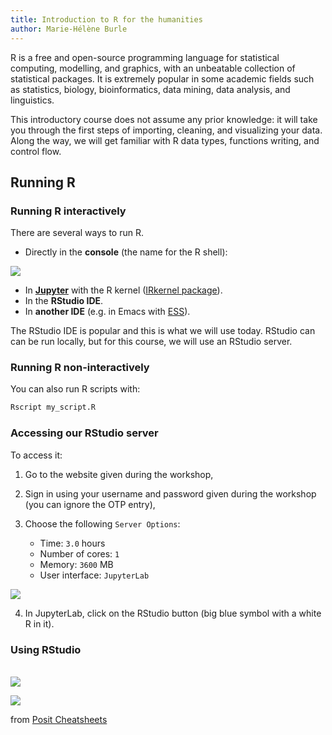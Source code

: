 ```yaml
---
title: Introduction to R for the humanities
author: Marie-Hélène Burle
---
```


:::{.def}

R is a free and open-source programming language for statistical computing, modelling, and graphics, with an unbeatable collection of statistical packages. It is extremely popular in some academic fields such as statistics, biology, bioinformatics, data mining, data analysis, and linguistics.

This introductory course does not assume any prior knowledge: it will take you through the first steps of importing, cleaning, and visualizing your data. Along the way, we will get familiar with R data types, functions writing, and control flow.

:::

## Running R

### Running R interactively

There are several ways to run R.

- Directly in the **console** (the name for the R shell):

![](img/console.png){fig-alt="noshadow"}

- In **[Jupyter](https://jupyter.org/)** with the R kernel ([IRkernel package](https://cran.rstudio.com/web/packages/IRkernel/index.html)).
- In the **RStudio IDE**.
- In **another IDE** (e.g. in Emacs with [ESS](https://ess.r-project.org/)).

The RStudio IDE is popular and this is what we will use today. RStudio can can be run locally, but for this course, we will use an RStudio server.

### Running R non-interactively

You can also run R scripts with:

```.r
Rscript my_script.R
```

### Accessing our RStudio server

To access it:

1.  Go to the website given during the workshop,
2.  Sign in using your username and password given during the workshop (you can ignore the OTP entry),
3.  Choose the following `Server Options`:

    - Time: `3.0` hours
    - Number of cores: `1`
    - Memory: `3600` MB
    - User interface: `JupyterLab`

![](img/jupyter_options.png){fig-alt="noshadow"}

4.  In JupyterLab, click on the RStudio button (big blue symbol with a white R in it).

### Using RStudio
<br>
![](img/rstudio-ide_1.jpg)

![](img/rstudio-ide_2.jpg)

:::{.caption}

from [Posit Cheatsheets](https://posit.co/resources/cheatsheets/)

:::
